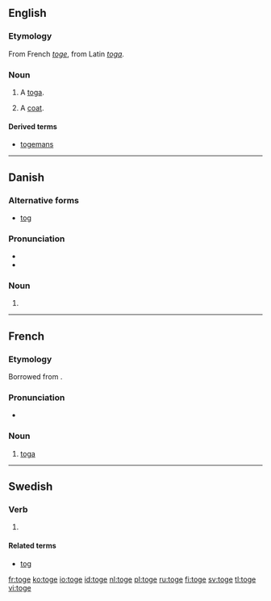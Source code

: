==English==

===Etymology===
From French ''[[toge#French|toge]]'', from Latin ''[[toga#Latin|toga]]''.

===Noun===
{{en-noun}}

# {{obsolete}} A [[toga]].
# {{cant}} A [[coat]].

====Derived terms====
* [[togemans]]

----

==Danish==

===Alternative forms===
* [[tog]]

===Pronunciation===
* {{IPA|/tɔːɡə/|[ˈtˢɔːwə]|lang=da}}
* {{homophones|tåge|lang=da}}

===Noun===
{{head|da|noun form|g=n}}

# {{form of|plural indefinite|tog|lang=da}}

----

==French==

===Etymology===
Borrowed from {{etyl|la|fr}} {{term|toga|lang=la}}.

===Pronunciation===
* {{IPA|/tɔʒ/|lang=fr}}

===Noun===
{{fr-noun|f}}

# [[toga]]

----

==Swedish==

===Verb===
{{head|sv|verb form}}

# {{dated|lang=sv}} {{sv-verb-form-subjunctive|taga}}

====Related terms====
* [[tog]]

[[fr:toge]]
[[ko:toge]]
[[io:toge]]
[[id:toge]]
[[nl:toge]]
[[pl:toge]]
[[ru:toge]]
[[fi:toge]]
[[sv:toge]]
[[tl:toge]]
[[vi:toge]]